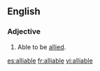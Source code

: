 ==English==

===Adjective===
{{en-adj}}
# Able to be [[allied]].

[[es:alliable]]
[[fr:alliable]]
[[vi:alliable]]
